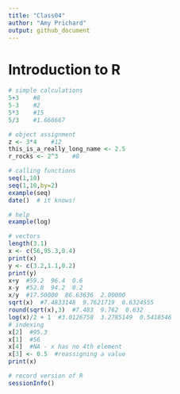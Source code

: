 ```yaml
---
title: "Class04"
author: "Amy Prichard"
output: github_document
---
```


# Introduction to R

``` r
# simple calculations
5+3    #8
5-3    #2
5*3    #15
5/3    #1.666667

# object assignment
z <- 3*4    #12
this_is_a_really_long_name <- 2.5
r_rocks <- 2^3    #8

# calling functions
seq(1,10)
seq(1,10,by=2)
example(seq)
date()  # it knows!

# help
example(log)

# vectors
length(3.1)
x <- c(56,95.3,0.4)
print(x)
y <- c(3.2,1.1,0.2)
print(y)
x+y  #59.2  96.4  0.6
x-y  #52.8  94.2  0.2
x/y  #17.50000  86.63636  2.00000
sqrt(x)  #7.4833148  9.7621719  0.6324555
round(sqrt(x),3)  #7.483  9.762  0.632
log(x)/2 + 1  #3.0126758  3.2785149  0.5418546
# indexing
x[2]  #95.3
x[1]  #56
x[4]  #NA - x has no 4th element
x[3] <- 0.5  #reassigning a value
print(x)

# record version of R
sessionInfo()
```
